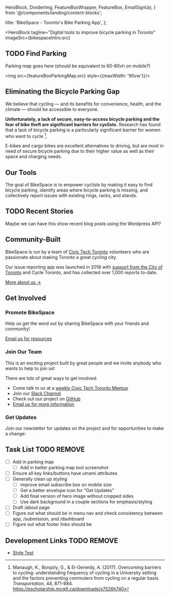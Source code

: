 
  HeroBlock, 
  DividerImg,
  FeatureBoxWrapper,
  FeatureBox,
  EmailSignUp,
} from '@/components/landing/content-blocks';


  title: 'BikeSpace - Toronto\'s Bike Parking App',
};

<HeroBlock 
  tagline="Digital tools to improve bicycle parking in Toronto"
  imageSrc={bikespaceIntro.src}
></HeroBlock>


## TODO Find Parking 

Parking map goes here (should be equivalent to 60-80vh on mobile?)

<img src={featureBoxParkingMap.src} style={{maxWidth: '90vw'}}/>


<DividerImg imageSrc={iconHopeful.src} imageAlt='' />

## Eliminating the Bicycle Parking Gap

We believe that cycling — and its benefits for convenience, health, and the climate — should be accessible to everyone. 

**Unfortunately, a lack of secure, easy-to-access bicycle parking and the fear of bike theft are significant barriers for cyclists.** Research has found that a lack of bicycle parking is a particularly significant barrier for women who want to cycle [^1].

[^1]: Manaugh, K., Boisjoly, G., & El-Geneidy, A. (2017). Overcoming barriers to cycling: understanding frequency of cycling in a University setting and the factors preventing commuters from cycling on a regular basis. _Transportation_, 44, 871-884. https://escholarship.mcgill.ca/downloads/s7526h740

E-bikes and cargo bikes are excellent alternatives to driving, but are most in need of secure bicycle parking due to their higher value as well as their space and charging needs.


<DividerImg imageSrc={iconDataDriven.src} imageAlt='' />

## Our Tools

The goal of BikeSpace is to empower cyclists by making it easy to find bicycle parking, identify areas where bicycle parking is missing, and collectively report issues with existing rings, racks, and stands.

<FeatureBoxWrapper>
  <FeatureBox
    title='Bike Parking Map'
    description='Find bike parking in Toronto'
    imageSrc={featureBoxParkingMap.src}
    imageAlt='Test alt text'
    linksTo='/'
  />
  <FeatureBox
    title='Issue Reporting App'
    description='Report issues such as areas without bike parking or bike parking that is full or damaged'
    imageSrc={featureBoxApp.src}
    imageAlt='Test alt text'
    linksTo='/submission'
  />
  <FeatureBox
    title='Issue Dashboard'
    description='Explore bike parking issues reported by BikeSpace users'
    imageSrc={featureBoxDashboard.src}
    imageAlt='Test alt text'
    linksTo='/dashboard'
  />
</FeatureBoxWrapper>


## TODO Recent Stories

Maybe we can have this show recent blog posts using the Wordpress API?


<DividerImg imageSrc={iconCommunity.src} imageAlt='' />

## Community-Built

BikeSpace is run by a team of [Civic Tech Toronto](https://civictech.ca/) volunteers who are passionate about making Toronto a great cycling city.

Our issue reporting app was launched in 2018 with [support from the City of Toronto](https://web.archive.org/web/20190624165253/https://www.toronto.ca/services-payments/streets-parking-transportation/cycling-in-toronto/bikespace-app/) and Cycle Toronto, and has collected over 1,000 reports to-date.

[More about us →](/about)


## Get Involved

<DividerImg imageSrc={iconPromoteBikeSpace.src} imageAlt='' />

### Promote BikeSpace

Help us get the word out by sharing BikeSpace with your friends and community!

<a href="mailto:bikespaceto@gmail.com?subject=I want to promote BikeSpace&body=Hi BikeSpace team,%0D%0A%0D%0AI'm interested in promoting the BikeSpace web app to my community. Please send me some info!%0D%0A%0D%0ALet me tell you a little about myself...">Email us for resources</a>

<DividerImg imageSrc={iconJoinUs.src} imageAlt='' />

### Join Our Team

This is an exciting project built by great people and we invite anybody who wants to help to join us!

There are lots of great ways to get involved:

- Come talk to us at a [weekly Civic Tech Toronto Meetup](https://civictech.ca/)
- Join our [Slack Channel](https://civictechto.slack.com/archives/C61CZLA5V)
- Check out our project on [GitHub](https://github.com/bikespace/bikespace)
- <a href="mailto:bikespaceto@gmail.com?subject=I want to join the BikeSpace team&body=Hi BikeSpace team,%0D%0A%0D%0AI'm really interested in your project and would like to help you build this tool to help make Toronto a more bike-friendly city!%0D%0A%0D%0ALet me tell you a little about myself and what I might contribute to the project...">Email us for more information</a>

<DividerImg imageSrc={iconGetUpdates.src} imageAlt='' />

### Get Updates

Join our newsletter for updates on the project and for opportunities to make a change:

<EmailSignUp />


<DividerImg imageSrc={iconPlaceholder.src} imageAlt='' />

## Task List TODO REMOVE

- [ ] Add in parking map
  - [ ] Add in better parking map tool screenshot
- [ ] Ensure all key links/buttons have umami attributes
- [ ] Generally clean up styling
  - [ ] improve email subscribe box on mobile size
  - [ ] Get a better envelope icon for "Get Updates"
  - [ ] Add final version of hero image without cropped sides
  - [ ] Use dark background in a couple sections for emphasis/styling
- [ ] Draft /about page
- [ ] Figure out what should be in menu nav and check consistency between app, /submission, and /dashboard
- [ ] Figure out what footer links should be

## Development Links TODO REMOVE

* [Style Test](/style-test)

<DividerImg imageSrc={iconPlaceholder.src} imageAlt='' />
